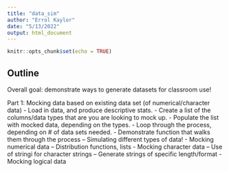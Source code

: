 ```yaml
---
title: "data_sim"
author: "Errol Kaylor"
date: "5/13/2022"
output: html_document
---
```


```r
knitr::opts_chunk$set(echo = TRUE)
```

## Outline

Overall goal: demonstrate ways to generate datasets for classroom use!

Part 1: Mocking data based on existing data set (of numerical/character data) 
- Load in data, and produce descriptive stats.
- Create a list of the columns/data types that are you are looking to mock up.
- Populate the list with mocked data, depending on the types. 
- Loop through the process, depending on # of data sets needed. 
- Demonstrate function that walks them through the process
-- Simulating different types of data!
- Mocking numerical data
-- Distribution functions, lists
- Mocking character data
-- Use of stringi for character strings
-- Generate strings of specific length/format
- Mocking logical data


```r

```

